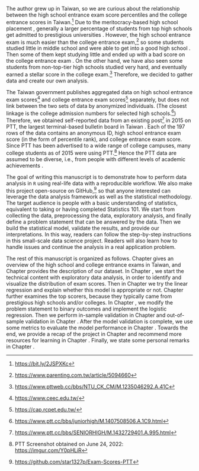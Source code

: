 The author grew up in Taiwan, so we are curious about the relationship between the high school entrance exam score percentiles and the college entrance scores in Taiwan.^[<https://bit.ly/2JSPXKc>] Due to the meritocracy-based high school placement \cite{chu2013high}, generally a larger percentage of students from top high schools get admitted to prestigious universities \cite{hung2009access}. However, the high school entrance exam is much easier than the college entrance exam,^[<https://www.parenting.com.tw/article/5094660>] so some students studied little in middle school and were able to get into a good high school \cite{albanese2021bricolage}. Then some of them kept studying little and ended up with a bad score on the college entrance exam \cite{tsai2016underachievement}. On the other hand, we have also seen some students from non-top-tier high schools studied very hard, and eventually earned a stellar score in the college exam.^[<https://www.pttweb.cc/bbs/NTU_CK_CM/M.1235046292.A.41C>] Therefore, we decided to gather data and create our own analysis.  

The Taiwan government publishes aggregated data on high school entrance exam scores^[<https://www.ceec.edu.tw/>] and college entrance exam scores^[<https://cap.rcpet.edu.tw/>] separately, but does not link between the two sets of data by anonymized individuals. (The closest linkage is the college admission numbers for selected high schools.^[<https://www.ptt.cc/bbs/juniorhigh/M.1407508506.A.1C9.html>]) Therefore, we obtained self-reported data from an existing post^[<https://www.ptt.cc/bbs/SENIORHIGH/M.1432729401.A.995.html>] in 2015 on PTT, the largest terminal-based bulletin board in Taiwan \cite{liang2017brief}. Each of the 197 rows of the data contains an anonymous ID, high school entrance exam score (in the form of percentile rank), and college entrance exam score. Since PTT has been advertised to a wide range of college campuses, many college students as of 2015 were using PTT.^[PTT Screenshot obtained on June 24, 2022: <https://imgur.com/Y0pHLiR>] Hence the PTT data are assumed to be diverse, i.e., from people with different levels of academic achievements \cite{chen2020exploration}.    

The goal of writing this manuscript is to demonstrate how to perform data analysis in `R` using real-life data with a reproducible workflow. We also make this project open-source on GitHub,^[<https://github.com/star1327p/Exam-Scores-PTT>] so that anyone interested can leverage the data analysis framework as well as the statistical methodology. The target audience is people with a basic understanding of statistics, equivalent to taking or having completed Statistics 101. We start from collecting the data, preprocessing the data, exploratory analysis, and finally define a problem statement that can be answered by the data. Then we build the statistical model, validate the results, and provide our interpretations. In this way, readers can follow the step-by-step instructions in this small-scale data science project. Readers will also learn how to handle issues and continue the analysis in a real application problem.     

The rest of this manuscript is organized as follows. Chapter \ref{background} gives an overview of the high school and college entrance exams in Taiwan, and Chapter \ref{data} provides the description of our dataset. In Chapter \ref{eda}, we start the technical content with exploratory data analysis, in order to identify and visualize the distribution of exam scores. Then in Chapter \ref{linear-reg} we try the linear regression and explain whether this model is appropriate or not. Chapter \ref{explore-top} further examines the top scorers, because they typically came from prestigious high schools and/or colleges. In Chapter \ref{logit-reg}, we modify the problem statement to binary outcomes and implement the logistic regression. Then we perform in-sample validation in Chapter \ref{validation} and out-of-sample validation in Chapter \ref{out-of-sample}. After the model validation is complete, we use some metrics to evaluate the model performance in Chapter \ref{roc-auc}. Towards the end, we provide a recap of the project in Chapter \ref{recap} and recommend more resources for learning in Chapter \ref{resources}. Finally, we state some personal remarks in Chapter \ref{personal-remarks}.  